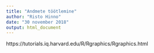 ```yaml
---
title: "Andmete töötlemine"
author: "Risto Hinno"
date: "30 november 2018"
output: html_document
---
```


https://tutorials.iq.harvard.edu/R/Rgraphics/Rgraphics.html